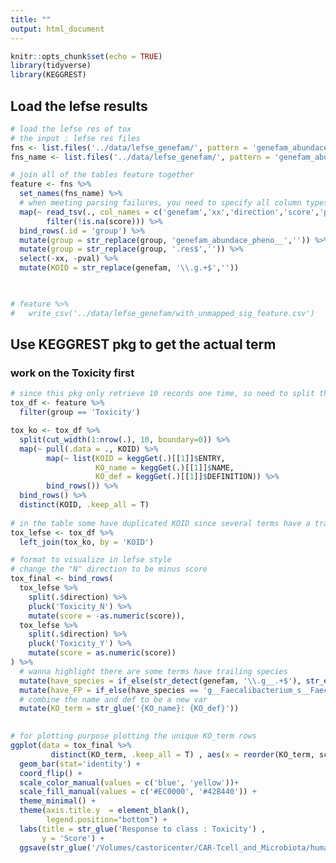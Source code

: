 ```yaml
---
title: ""
output: html_document
---
```


```r
knitr::opts_chunk$set(echo = TRUE)
library(tidyverse)
library(KEGGREST)
```

## Load the lefse results

```r
# load the lefse res of tox
# the input : lefse res files
fns <- list.files('../data/lefse_genefam/', pattern = 'genefam_abundace_pheno__[CR|Toxicity].+res$', full.names = T)
fns_name <- list.files('../data/lefse_genefam/', pattern = 'genefam_abundace_pheno__[CR|Toxicity].+res$')

# join all of the tables feature together
feature <- fns %>% 
  set_names(fns_name) %>% 
  # when meeting parsing failures, you need to specify all column types.
  map(~ read_tsv(., col_names = c('genefam','xx','direction','score','pval'),  col_types = 'ccccc') %>% 
        filter(!is.na(score))) %>% 
  bind_rows(.id = 'group') %>% 
  mutate(group = str_replace(group, 'genefam_abundace_pheno__','')) %>% 
  mutate(group = str_replace(group, '.res$','')) %>% 
  select(-xx, -pval) %>% 
  mutate(KOID = str_replace(genefam, '\\.g.+$','')) 
 


# feature %>% 
#   write_csv('../data/lefse_genefam/with_unmapped_sig_feature.csv')


```

## Use KEGGREST pkg to get the actual term

### work on the Toxicity first

```r
# since this pkg only retrieve 10 records one time, so need to split the df.
tox_df <- feature %>% 
  filter(group == 'Toxicity') 

tox_ko <- tox_df %>% 
  split(cut_width(1:nrow(.), 10, boundary=0)) %>% 
  map(~ pull(.data = ., KOID) %>% 
        map(~ list(KOID = keggGet(.)[[1]]$ENTRY,
                   KO_name = keggGet(.)[[1]]$NAME,
                   KO_def = keggGet(.)[[1]]$DEFINITION)) %>% 
        bind_rows()) %>% 
  bind_rows() %>% 
  distinct(KOID, .keep_all = T)
 
# in the table some have duplicated KOID since several terms have a trailing species name
tox_lefse <- tox_df %>% 
  left_join(tox_ko, by = 'KOID')

```

```r
# format to visualize in lefse style
# change the "N" direction to be minus score
tox_final <- bind_rows(
  tox_lefse %>%
    split(.$direction) %>%
    pluck('Toxicity_N') %>%
    mutate(score = -as.numeric(score)),
  tox_lefse %>%
    split(.$direction) %>%
    pluck('Toxicity_Y') %>%
    mutate(score = as.numeric(score))
) %>% 
  # wanna highlight there are some terms have trailing species
  mutate(have_species = if_else(str_detect(genefam, '\\.g__.+$'), str_extract(genefam, 'g__.+$'), ''))   %>% 
  mutate(have_FP = if_else(have_species == 'g__Faecalibacterium_s__Faecalibacterium_prausnitzii', 'YES', 'NO')) %>% 
  # combine the name and def to be a new var
  mutate(KO_term = str_glue('{KO_name}: {KO_def}'))
  

# for plotting purpose plotting the unique KO_term rows 
ggplot(data = tox_final %>% 
         distinct(KO_term, .keep_all = T) , aes(x = reorder(KO_term, score), y = score, fill = direction, color = have_FP)) +
  geom_bar(stat='identity') +
  coord_flip() +
  scale_color_manual(values = c('blue', 'yellow'))+
  scale_fill_manual(values = c('#EC0000', '#42B440')) +
  theme_minimal() +
  theme(axis.title.y  = element_blank(), 
        legend.position="bottom") +
  labs(title = str_glue('Response to class : Toxicity') ,
       y = 'Score') + 
  ggsave(str_glue('/Volumes/castoricenter/CAR-Tcell_and_Microbiota/humann2_shotgun/figs/KEGG_ortholog_lefse_plot/Response to class: Toxicity.pdf'), device = 'pdf', width = 18, height = 10, dpi = 300)
 
```

